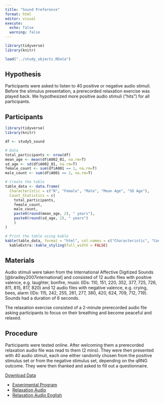 ```yaml
---
title: "Sound Preference"
format: html
editor: visual
execute: 
  echo: false
  warning: false
---
```


```r
library(tidyverse)
library(knitr)

load("../study_objects.RData")
```

## Hypothesis

Participants were asked to listen to 40 positive or negative audio stimuli. Before the stimulus presentation, a prerecorded relaxation exercise was played back. We hypothesized more positive audio stimuli ("hits") for all participants.

## Participants

```r
library(tidyverse)
library(knitr)

df <- study5_sound

# Data
total_participants <- nrow(df)
mean_age <- mean(df$A002_01, na.rm=T)
sd_age <- sd(df$A002_01, na.rm=T)
female_count <- sum(df$A001 == 1, na.rm=T)
male_count <- sum(df$A001 == 2, na.rm=T)

# Create the table
table_data <- data.frame(
  Characteristic = c("N", "Female", "Male", "Mean Age", "SD Age"),
  Count_Statistics = c(
    total_participants,
    female_count,
    male_count,
    paste0(round(mean_age, 2), " years"),
    paste0(round(sd_age, 2), " years")
    )
)

# Print the table using kable
kable(table_data, format = "html", col.names = c("Characteristic", "Count/Statistic")) %>%
  kableExtra::kable_styling(full_width = FALSE)

```

## Materials

Audio stimuli were taken from the International Affective Digitized Sounds [@bradley2007international] and consisted of 12 audio files with positive valence, e.g. laughter, bonfire, music (IDs: 110, 151, 220, 352, 377, 725, 726, 811, 815, 817, 820) and 12 audio files with negative valence, e.g. crying, bees, alarm (IDs: 115, 242, 255, 261, 277, 380, 420, 624, 709, 712, 719). Sounds had a duration of 6 seconds.

The relaxation exercise consisted of a 2-minute prerecorded audio file asking participants to focus on their breathing and become peaceful and relaxed.

## Procedure

Participants were tested online. After welcoming them a prerecorded relaxation audio file was read to them (2 mins). They were then presented with 40 audio stimuli, each one either randomly chosen from the positive stimulus set or from the negative stimulus set, depending on the qRNG outcome. They were then thanked and asked to fill out a questionnaire.

::: {.callout-tip title="Data" collapse="true"}
[Download Data](../data/sound/sound.csv)
:::

::: {.callout-note title="Resources" collapse="true"}
-   [Experimental Program](../data/sound/nor-sound.html)
-   [Relaxation Audio](../data/meditation/relaxation.mp3)
-   [Relaxation Audio English](../data/meditation/relaxation_e.mp3)
:::
